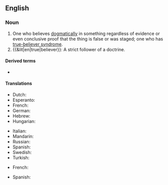 ==English==

===Noun===
{{en-noun}}

# One who believes [[dogmatic]]ally in something regardless of evidence or even conclusive proof that the thing is false or was staged; one who has [[true-believer syndrome]].
# {{&lit|en|true|believer}}: A strict follower of a doctrine.

====Derived terms====
* {{l|en|true-believer syndrome}}

====Translations====
{{trans-top|strict follower of a doctrine}}
* Dutch: {{t-needed|nl}}
* Esperanto: {{t-needed|eo}}
* French: {{t|fr|vrai croyant|m}}
* German: {{t|de|Rechtgläubiger|m}}
* Hebrew: {{t|he|מאמין בלב שלם|m|tr=maamín belev shalém}}
* Hungarian: {{t-needed|hu}}
{{trans-mid}}
* Italian: {{t-needed|it}}
* Mandarin: {{t-needed|cmn}}
* Russian: {{t+|ru|правове́рный}}
* Spanish: {{t|es|creyente verdadero|m}}
* Swedish: {{t-needed|sv}}
* Turkish: {{t|tr|gerçek iman sahibi kimse}}
{{trans-bottom}}

{{trans-top|one who believes in something dogmatically even if it is proven false; a sufferer of true-believer syndrome}}
* French: {{t|fr|vrai croyant|m}}
{{trans-mid}}
* Spanish: {{t|es|creyente verdadero|m}}
{{trans-bottom}}